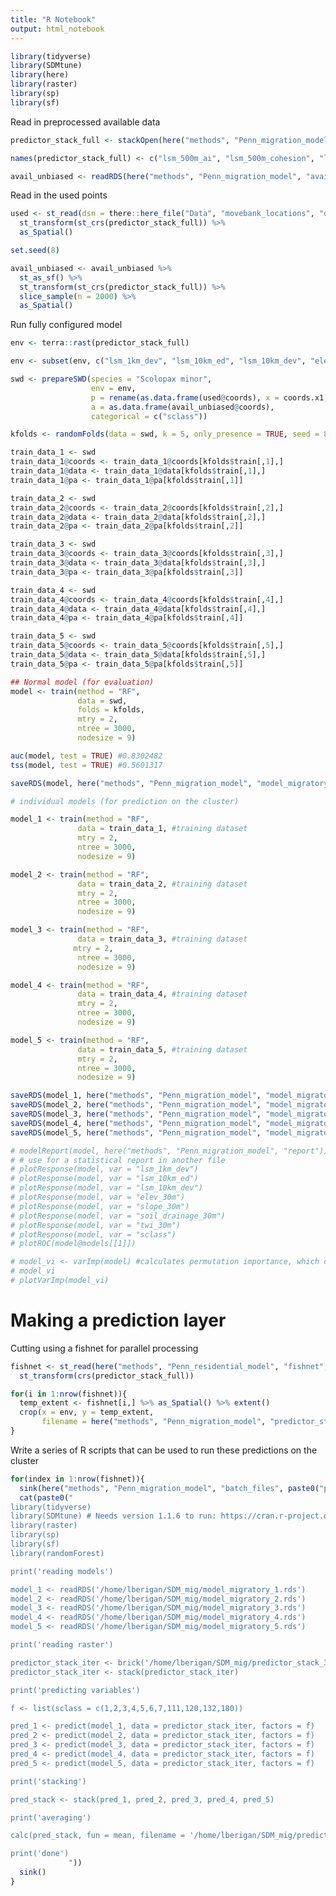 ```yaml
---
title: "R Notebook"
output: html_notebook
---
```


```r
library(tidyverse)
library(SDMtune)
library(here)
library(raster)
library(sp)
library(sf)
```

Read in preprocessed available data
```r
predictor_stack_full <- stackOpen(here("methods", "Penn_migration_model", "predictor_stack_full_mig.stk"))

names(predictor_stack_full) <- c("lsm_500m_ai", "lsm_500m_cohesion", "lsm_500m_ed", "lsm_500m_pland", "lsm_500m_agri", "lsm_500m_dev", "lsm_1km_ai", "lsm_1km_cohesion", "lsm_1km_ed", "lsm_1km_pland", "lsm_1km_agri", "lsm_1km_dev", "lsm_5km_ai", "lsm_5km_cohesion", "lsm_5km_ed", "lsm_5km_pland", "lsm_5km_agri", "lsm_5km_dev", "lsm_10km_ai", "lsm_10km_cohesion", "lsm_10km_ed", "lsm_10km_pland", "lsm_10km_agri", "lsm_10km_dev", "forest_30m", "elev_30m", "slope_30m", "soil_drainage_30m", "twi_30m", "ecoregions", "sclass")

avail_unbiased <- readRDS(here("methods", "Penn_migration_model", "avail_unbiased.rds"))

```

Read in the used points
```r
used <- st_read(dsn = there::here_file("Data", "movebank_locations", "dispersing_points_pa_6_2_2021.shp")) %>% 
  st_transform(st_crs(predictor_stack_full)) %>% 
  as_Spatial() 

set.seed(8)

avail_unbiased <- avail_unbiased %>%
  st_as_sf() %>% 
  st_transform(st_crs(predictor_stack_full)) %>% 
  slice_sample(n = 2000) %>% 
  as_Spatial()
```

Run fully configured model
```r
env <- terra::rast(predictor_stack_full)

env <- subset(env, c("lsm_1km_dev", "lsm_10km_ed", "lsm_10km_dev", "elev_30m", "slope_30m", "soil_drainage_30m", "twi_30m", "sclass"))

swd <- prepareSWD(species = "Scolopax minor", 
                  env = env, 
                  p = rename(as.data.frame(used@coords), x = coords.x1, y = coords.x2), 
                  a = as.data.frame(avail_unbiased@coords),
                  categorical = c("sclass"))

kfolds <- randomFolds(data = swd, k = 5, only_presence = TRUE, seed = 8)

train_data_1 <- swd
train_data_1@coords <- train_data_1@coords[kfolds$train[,1],]
train_data_1@data <- train_data_1@data[kfolds$train[,1],]
train_data_1@pa <- train_data_1@pa[kfolds$train[,1]]

train_data_2 <- swd
train_data_2@coords <- train_data_2@coords[kfolds$train[,2],]
train_data_2@data <- train_data_2@data[kfolds$train[,2],]
train_data_2@pa <- train_data_2@pa[kfolds$train[,2]]

train_data_3 <- swd
train_data_3@coords <- train_data_3@coords[kfolds$train[,3],]
train_data_3@data <- train_data_3@data[kfolds$train[,3],]
train_data_3@pa <- train_data_3@pa[kfolds$train[,3]]

train_data_4 <- swd
train_data_4@coords <- train_data_4@coords[kfolds$train[,4],]
train_data_4@data <- train_data_4@data[kfolds$train[,4],]
train_data_4@pa <- train_data_4@pa[kfolds$train[,4]]

train_data_5 <- swd
train_data_5@coords <- train_data_5@coords[kfolds$train[,5],]
train_data_5@data <- train_data_5@data[kfolds$train[,5],]
train_data_5@pa <- train_data_5@pa[kfolds$train[,5]]

## Normal model (for evaluation)
model <- train(method = "RF",
               data = swd,
               folds = kfolds,
               mtry = 2,
               ntree = 3000,
               nodesize = 9)

auc(model, test = TRUE) #0.8302482
tss(model, test = TRUE) #0.5601317

saveRDS(model, here("methods", "Penn_migration_model", "model_migratory.rds"))

# individual models (for prediction on the cluster)

model_1 <- train(method = "RF",
               data = train_data_1, #training dataset
               mtry = 2,
               ntree = 3000,
               nodesize = 9)

model_2 <- train(method = "RF",
               data = train_data_2, #training dataset
               mtry = 2,
               ntree = 3000,
               nodesize = 9)

model_3 <- train(method = "RF",
               data = train_data_3, #training dataset
              mtry = 2,
               ntree = 3000,
               nodesize = 9)

model_4 <- train(method = "RF",
               data = train_data_4, #training dataset
               mtry = 2,
               ntree = 3000,
               nodesize = 9)

model_5 <- train(method = "RF",
               data = train_data_5, #training dataset
               mtry = 2,
               ntree = 3000,
               nodesize = 9)

saveRDS(model_1, here("methods", "Penn_migration_model", "model_migratory_1.rds"))
saveRDS(model_2, here("methods", "Penn_migration_model", "model_migratory_2.rds"))
saveRDS(model_3, here("methods", "Penn_migration_model", "model_migratory_3.rds"))
saveRDS(model_4, here("methods", "Penn_migration_model", "model_migratory_4.rds"))
saveRDS(model_5, here("methods", "Penn_migration_model", "model_migratory_5.rds"))

# modelReport(model, here("methods", "Penn_migration_model", "report")) #not working
# # use for a statistical report in another file
# plotResponse(model, var = "lsm_1km_dev")
# plotResponse(model, var = "lsm_10km_ed")
# plotResponse(model, var = "lsm_10km_dev")
# plotResponse(model, var = "elev_30m")
# plotResponse(model, var = "slope_30m")
# plotResponse(model, var = "soil_drainage_30m")
# plotResponse(model, var = "twi_30m")
# plotResponse(model, var = "sclass")
# plotROC(model@models[[1]])

# model_vi <- varImp(model) #calculates permutation importance, which comes from MaxEnt
# model_vi
# plotVarImp(model_vi)
```

# Making a prediction layer
Cutting using a fishnet for parallel processing
```r
fishnet <- st_read(here("methods", "Penn_residential_model", "fishnet", "pa_fishnet_300.shp")) %>%
  st_transform(crs(predictor_stack_full))

for(i in 1:nrow(fishnet)){
  temp_extent <- fishnet[i,] %>% as_Spatial() %>% extent()
  crop(x = env, y = temp_extent, 
       filename = here("methods", "Penn_migration_model", "predictor_stack_3", paste0("predictor_stack_3_30m_",i,".grd")), overwrite = TRUE) 
}
```

Write a series of R scripts that can be used to run these predictions on the cluster
```r
for(index in 1:nrow(fishnet)){
  sink(here("methods", "Penn_migration_model", "batch_files", paste0("predict_batch_", index, ".R")))
  cat(paste0("
library(tidyverse)
library(SDMtune) # Needs version 1.1.6 to run: https://cran.r-project.org/src/contrib/Archive/SDMtune/SDMtune_1.1.6.tar.gz
library(raster)
library(sp)
library(sf)
library(randomForest)

print('reading models')

model_1 <- readRDS('/home/lberigan/SDM_mig/model_migratory_1.rds')
model_2 <- readRDS('/home/lberigan/SDM_mig/model_migratory_2.rds')
model_3 <- readRDS('/home/lberigan/SDM_mig/model_migratory_3.rds')
model_4 <- readRDS('/home/lberigan/SDM_mig/model_migratory_4.rds')
model_5 <- readRDS('/home/lberigan/SDM_mig/model_migratory_5.rds')

print('reading raster')

predictor_stack_iter <- brick('/home/lberigan/SDM_mig/predictor_stack_3/predictor_stack_3_30m_", index,".grd')
predictor_stack_iter <- stack(predictor_stack_iter)

print('predicting variables')

f <- list(sclass = c(1,2,3,4,5,6,7,111,120,132,180))

pred_1 <- predict(model_1, data = predictor_stack_iter, factors = f)
pred_2 <- predict(model_2, data = predictor_stack_iter, factors = f)
pred_3 <- predict(model_3, data = predictor_stack_iter, factors = f)
pred_4 <- predict(model_4, data = predictor_stack_iter, factors = f)
pred_5 <- predict(model_5, data = predictor_stack_iter, factors = f)

print('stacking')

pred_stack <- stack(pred_1, pred_2, pred_3, pred_4, pred_5)

print('averaging')

calc(pred_stack, fun = mean, filename = '/home/lberigan/SDM_mig/predict_output/predict_", index,".tif')

print('done')
             "))
  sink()
}

```
